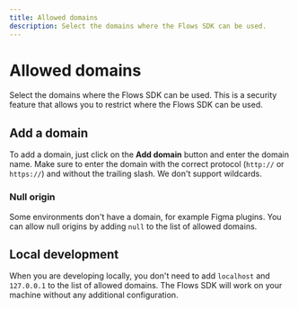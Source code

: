 ```yaml
---
title: Allowed domains
description: Select the domains where the Flows SDK can be used.
---
```


# Allowed domains

Select the domains where the Flows SDK can be used. This is a security feature that allows you to restrict where the Flows SDK can be used.

## Add a domain

To add a domain, just click on the **Add domain** button and enter the domain name. Make sure to enter the domain with the correct protocol (`http://` or `https://`) and without the trailing slash. We don't support wildcards.

### Null origin

Some environments don't have a domain, for example Figma plugins. You can allow null origins by adding `null` to the list of allowed domains.

## Local development

When you are developing locally, you don't need to add `localhost` and `127.0.0.1` to the list of allowed domains. The Flows SDK will work on your machine without any additional configuration.
